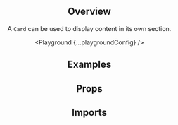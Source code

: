 



<Header
  pageTitle="Card"
  overview="Card is used to group similar concepts and tasks together."
/>

<Section>

## Overview

A `Card` can be used to display content in its own section.

<Playground {...playgroundConfig} />

</Section>

<Section>

## Examples

<Example title="With a mouse over elevation" path="card/with-an-elevation">
  <WithAnElevation />
</Example>

<Example title="With a head stone" path="card/with-a-head-stone">
  <WithAHeadStone />
</Example>

</Section>

<Section>

## Props

<PropsTable component="Card" metadata={metadata} />

</Section>

<Section>

## Imports

<Imports module={CardExports} path="@datacamp/waffles-card" />

</Section>
